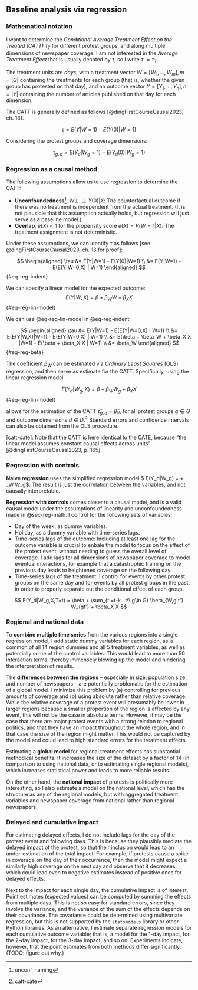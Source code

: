 ## Baseline analysis via regression

### Mathematical notation

I want to determine the _Conditional Average Treatment Effect on the Treated (CATT)_ $\tau_T$ for different protest groups, and along multiple dimensions of newspaper coverage. I am not interested in the _Average Treatment Effect_ that is usually denoted by $\tau$, so I write $\tau:=\tau_T$.

The treatment units are _days_, with a treatment vector $W = [W_1, ..., W_m], m = |G|$ containing the treatments for each group (that is, whether the given group has protested on that day), and an outcome vector $Y = [Y_1, ..., Y_n], n=|Y|$ containing the number of articles published on that day for each dimension.

The CATT is generally defined as follows [@dingFirstCourseCausal2023, ch. 13]:

$$
\tau = E(Y|W=1) - E(Y(0) | W=1)
$$

Considering the protest groups and coverage dimensions:

$$
\tau_{g,d} = E(Y_d|W_g=1) - E(Y_d(0) | W_g=1)
$$


### Regression as a causal method {#sec-reg-math}

The following assumptions allow us to use regression to determine the CATT:

- __Unconfoundedness__^[unconf_naming], $W \perp\!\!\!\perp Y(0) | X$: The counterfactual outcome if there was no treatment is independent from the actual treatment. (It is not plausible that this assumption actually holds, but regression will just serve as a baseline model.)
- __Overlap__, $e(X) < 1$ for the propensity score $e(X) = P(W=1|X)$: The treatment assignment is not deterministic.

[unconf_naming]: _Unconfoundedness_ is also known as _ignorability_, _selection on observables_, or _conditional independence_.

Under these assumptions, we can identify $\tau$ as follows [see @dingFirstCourseCausal2023, ch. 13 for proof]:

$$
\begin{aligned}
\tau &= E(Y|W=1) - E(Y(0)|W=1) \\
&= E(Y|W=1) - E(E(Y|W=0,X) | W=1)
\end{aligned}
$$ {#eq-reg-indent}

We can specify a linear model for the expected outcome:
$$
E(Y|W,X) = \beta + \beta_W W + \beta_X X
$$ {#eq-reg-lin-model}

We can use @eq-reg-lin-model in @eq-reg-indent:

$$
\begin{aligned}
\tau &= E(Y|W=1) - E(E(Y|W=0,X) | W=1) \\
&= E(E(Y|W,X)|W=1) - E(E(Y|W=0,X) | W=1) \\
&= E(\beta + \beta_W + \beta_X X |W=1) - E(\beta + \beta_X X | W=1) \\
&= \beta_W
\end{aligned}
$$ {#eq-reg-beta}

The coefficient $\beta_W$ can be estimated via _Ordinary Least Squares_ (OLS) regression, and then serve as estimate for the CATT. Specifically, using the linear regression model

$$
E(Y_d|W_g,X) = \beta + \beta_W W_g + \beta_X X
$$ {#eq-reg-lin-model}

allows for the estimation of the CATT $\hat\tau_{g,d}=\hat\beta_W$ for all protest groups $g \in G$ and outcome dimensions $d \in D$.^[catt-cate] Standard errors and confidence intervals can also be obtained from the OLS procedure.

[catt-cate]: Note that the CATT is here identical to the CATE, because "the linear model assumes constant causal effects across units" [@dingFirstCourseCausal2023, p. 165].

### Regression with controls

__Naive regression__ uses the simplified regression model $ E(Y_d|W_g) = \beta + \beta_W W_g$. The result is just the correlation between the variables, and not causally interpretable.

__Regression with controls__ comes closer to a causal model, and is a valid causal model under the assumptions of linearity and unconfoundedness made in @sec-reg-math. I control for the following sets of variables:

- Day of the week, as dummy variables.
- Holiday, as a dummy variable with time-series lags.
- Time-series lags of the outcome: Including at least one lag for the outcome variable is crucial to enbale the model to focus on the effect of the protest event, without needing to guess the overall level of coverage. I add lags for all dimensions of newspaper coverage to model eventual interactions, for example that a catastrophic framing on the previous day leads to heightened coverage on the following day.
- Time-series lags of the treatment: I control for events by other protest groups on the same day and for events by all protest groups in the past, in order to properly separate out the conditional effect of each group.
<!-- - A slight shortcoming is that events that are jointly organized by multiple groups (as opposed to multiple events organized by single groups on the same day) are just treated as a separate single protest group (FFF+X, since Fridays for Future is involved in almost all of them). The alternative would be  -->

$$
E(Y_d|W_g,X,T=t) = \beta + \sum_{t'=t-k...t\\ g\in G} \beta_{W,g,t'} W_{gt'} + \beta_X X
$$

### Regional and national data

To __combine multiple time series__ from the various regions into a single regression model, I add static dummy variables for each region, as is common of all 14 region dummies and all 5 treatment variables, as well as potentially some of the control variables. This would lead to more than 50 interaction terms, thereby immensely blowing up the model and hindering the interpretation of results.

The __differences between the regions__ -- especially in size, population size, and number of newspapers -- are potentially problematic for the estimation of a global model. I minimize this problem by (a) controlling for previous amounts of coverage and (b) using absolute rather than relative coverage. While the relative coverage of a protest event will presumably be lower in larger regions because a smaller proportion of the region is affected by any event, this will not be the case in absolute terms. However, it may be the case that there are major protest events with a strong relation to regional politics, and that they have an impact throughout the whole region, and in that case the size of the region might matter. This would not be captured by the model and could lead to high standard errors for the treatment effects.

Estimating a __global model__ for regional treatment effects has substantial methodical benefits: It increases the size of the dataset by a factor of 14 (in comparison to using national data, or to estimating single regional models), which increases statistical power and leads to more reliable results.

On the other hand, the __national impact__ of protests is politically more interesting, so I also estimate a model on the national level, which has the structure as any of the regional models, but with aggregated treatment variables and newspaper coverage from national rather than regional newspapers.

### Delayed and cumulative impact

For estimating delayed effects, I do not include lags for the day of the protest event and following days. This is because they plausibly mediate the delayed impact of the protest, so that their inclusion would lead to an under-estimation of the total impact. For example, if protests cause a spike in coverage on the day of their occurrence, then the model might expect a similarly high coverage on the next day and observe that it decreases, which could lead even to negative estimates instead of positive ones for delayed effects.

Next to the impact for each single day, the cumulative impact is of interest. Point estimates (expected values) can be computed by summing the effects from multiple days. This is not so easy for standard errors, since they involve the variance, and the variance of the sum of the effects depends on their covariance. The covariance could be determined using multivariate regression, but this is not supported by the `statsmodels` library or other Python libraries. As an alternative, I estimate separate regression models for each cumulative outcome variable; that is, a model for the 1-day impact, for the 2-day impact, for the 3-day impact, and so on. Experiments indicate, however, that the point estimates from both methods differ significantly. (TODO: figure out why.)
